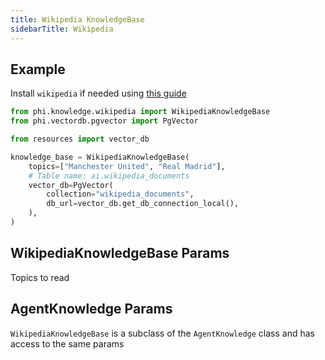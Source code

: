 ```yaml
---
title: Wikipedia KnowledgeBase
sidebarTitle: Wikipedia
---
```


## Example

<Note>

Install `wikipedia` if needed using [this guide](/how-to/install)

</Note>

```python knowledge_base.py
from phi.knowledge.wikipedia import WikipediaKnowledgeBase
from phi.vectordb.pgvector import PgVector

from resources import vector_db

knowledge_base = WikipediaKnowledgeBase(
    topics=["Manchester United", "Real Madrid"],
    # Table name: ai.wikipedia_documents
    vector_db=PgVector(
        collection="wikipedia_documents",
        db_url=vector_db.get_db_connection_local(),
    ),
)
```

## WikipediaKnowledgeBase Params

<ResponseField name="topics" type="List[str]">
  Topics to read
</ResponseField>

## AgentKnowledge Params

`WikipediaKnowledgeBase` is a subclass of the `AgentKnowledge` class and has access to the same params

<Snippet file="kb-base-reference.mdx" />

